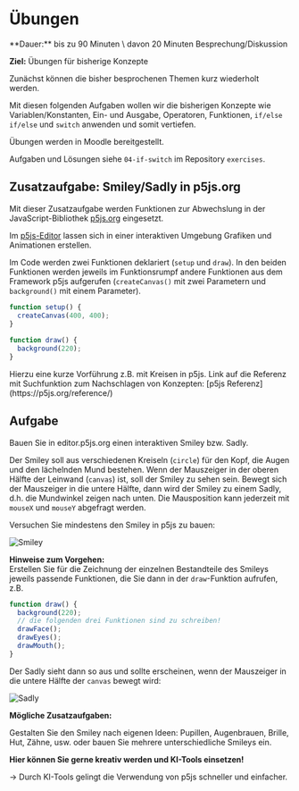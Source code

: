 
# Übungen

<Callout>
  **Dauer:** bis zu 90 Minuten \
  davon 20 Minuten Besprechung/Diskussion

**Ziel:** Übungen für bisherige Konzepte
</Callout>

Zunächst können die bisher besprochenen
Themen kurz wiederholt werden.

Mit diesen folgenden Aufgaben wollen wir die 
bisherigen Konzepte wie Variablen/Konstanten, 
Ein- und Ausgabe, Operatoren, Funktionen, 
`if/else if/else` und `switch` anwenden und 
somit vertiefen.

Übungen werden in Moodle bereitgestellt.

Aufgaben und Lösungen siehe `04-if-switch` im Repository `exercises`.

## Zusatzaufgabe: Smiley/Sadly in p5js.org

Mit dieser Zusatzaufgabe werden Funktionen
zur Abwechslung in der JavaScript-Bibliothek
[p5js.org](https://p5js.org) eingesetzt. 

Im [p5js-Editor](https://editor.p5js.org) 
lassen sich in einer interaktiven Umgebung
Grafiken und Animationen erstellen.

Im Code werden zwei Funktionen deklariert (`setup` und `draw`). In den beiden Funktionen werden jeweils 
im Funktionsrumpf andere Funktionen aus dem 
Framework p5js aufgerufen (`createCanvas()` mit 
zwei Parametern und `background()` mit einem 
Parameter).

```js	
function setup() {	
  createCanvas(400, 400);	
}
	
function draw() {
  background(220);	
}
```

<Callout type="info">
Hierzu eine kurze Vorführung z.B. mit Kreisen
in p5js. Link auf die Referenz mit Suchfunktion
zum Nachschlagen von Konzepten: 
[p5js Referenz](https://p5js.org/reference/)
</Callout>

## Aufgabe
Bauen Sie in editor.p5js.org einen interaktiven Smiley bzw. Sadly.

Der Smiley soll aus verschiedenen Kreiseln (`circle`) 
für den Kopf, die Augen und den lächelnden Mund 
bestehen. Wenn der Mauszeiger in der oberen Hälfte 
der Leinwand (`canvas`) ist, soll der Smiley zu sehen 
sein. Bewegt sich der Mauszeiger in die untere 
Hälfte, dann wird der Smiley zu einem Sadly, d.h. die 
Mundwinkel zeigen nach unten. Die Mausposition kann 
jederzeit mit `mouseX` und `mouseY` abgefragt werden.

Versuchen Sie mindestens den Smiley in p5js zu
bauen:

![Smiley](/images/prog/smiley.png)

**Hinweise zum Vorgehen:** \
Erstellen Sie für die Zeichnung der einzelnen Bestandteile 
des Smileys jeweils passende Funktionen, die Sie dann in
der `draw`-Funktion aufrufen, z.B.

```js
function draw() {
  background(220);
  // die folgenden drei Funktionen sind zu schreiben!
  drawFace();
  drawEyes();
  drawMouth();
}
```

Der Sadly sieht dann so aus und sollte erscheinen,
wenn der Mauszeiger in die untere Hälfte der `canvas`
bewegt wird:

![Sadly](/images/prog/sadley.png)

**Mögliche Zusatzaufgaben:**

Gestalten Sie den Smiley nach eigenen Ideen: 
Pupillen, Augenbrauen, Brille, Hut, Zähne, usw. 
oder bauen Sie mehrere unterschiedliche Smileys ein.

**Hier können Sie gerne kreativ werden und KI-Tools einsetzen!**

&rarr; Durch KI-Tools gelingt die Verwendung von p5js schneller und einfacher.